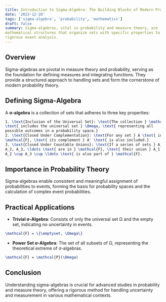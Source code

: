 ```yaml
---
title: Introduction to Sigma-Algebra: The Building Blocks of Modern Probability
date: '2023-12-20'
tags: ['sigma-algebra', 'probability', 'mathematics']
draft: false
summary: Sigma-algebras, vital in probability and measure theory, are 
mathematical structures that organize sets with specific properties to enable 
rigorous event analysis.
---
```

## Overview

Sigma-algebras are pivotal in measure theory and probability, serving as the 
foundation for defining measures and integrating functions. They provide a 
structured approach to handling sets and form the cornerstone of modern probability theory.

## Defining Sigma-Algebra

A **σ-algebra** is a collection of sets that adheres to three key properties:

```tex
1. \text{Inclusion of the Universal Set}: \text{The collection } \mathcal{F} 
\text{ includes the universal set } \Omega, \text{ representing all 
possible outcomes in a probability space.}
2. \text{Closed Under Complementation}: \text{For any set } A \text{ in } 
\mathcal{F}, \text{ its complement } A' \text{ is also included.}
3. \text{Closed Under Countable Unions}: \text{If a series of sets } A_1, 
A_2, A_3, \ldots \text{ are in } \mathcal{F}, \text{ their union } A_1 \cup 
A_2 \cup A_3 \cup \ldots \text{ is also part of } \mathcal{F}.
```

## Importance in Probability Theory

Sigma-algebras enable consistent and meaningful assignment of probabilities to 
events, forming the basis for probability spaces and the calculation of 
complex event probabilities.

## Practical Applications

- **Trivial σ-Algebra**: Consists of only the universal set Ω and the empty 
set, indicating no uncertainty in events.

```tex
\mathcal{F} = \{\emptyset, \Omega\}
```

- **Power Set σ-Algebra**: The set of all subsets of Ω, representing the 
theoretical extreme of σ-algebras.

```tex
\mathcal{F} = \mathcal{P}(\Omega)
```

## Conclusion

Understanding sigma-algebras is crucial for advanced studies in probability 
and measure theory, offering a rigorous method for handling uncertainty and 
measurement in various mathematical contexts.
